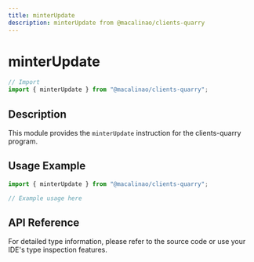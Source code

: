 ```yaml
---
title: minterUpdate
description: minterUpdate from @macalinao/clients-quarry
---
```


# minterUpdate

```typescript
// Import
import { minterUpdate } from "@macalinao/clients-quarry";
```

## Description

This module provides the `minterUpdate` instruction for the clients-quarry program.

## Usage Example

```typescript
import { minterUpdate } from "@macalinao/clients-quarry";

// Example usage here
```

## API Reference

For detailed type information, please refer to the source code or use your IDE's type inspection features.
